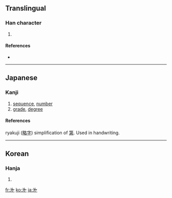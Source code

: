 ==Translingual==

===Han character===
{{Han char|rn=6|rad=亅|as=03|sn=4|four=|canj=戈弓弓竹 (INNH)}}

# {{defn|Han|sort=亅03}}

====References====
* {{Han ref|kx=0085.191|dkj=|dj=|hdz=|uh=3427|ud=13351|bh=|bd=}}

----

==Japanese==

===Kanji===
{{ja-kanji|grade=uc|rs=亅03}}

# [[sequence]], [[number]]
# [[grade]], [[degree]]

====References====
ryakuji ([[略字]]) simplification of [[第]]. Used in handwriting.

----

==Korean==

===Hanja===
{{ko-hanja|hangeul=제|rv=je|mr=che|y=ce|eumhun=차례|ehrv=charye|ehmr=ch'arye|ehy=chalye}}

# {{defn|Korean|sort=亅03}}

[[fr:㐧]]
[[ko:㐧]]
[[ja:㐧]]